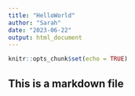 ```yaml
---
title: "HelloWorld"
author: "Sarah"
date: "2023-06-22"
output: html_document
---
```


```r
knitr::opts_chunk$set(echo = TRUE)
```

## This is a markdown file